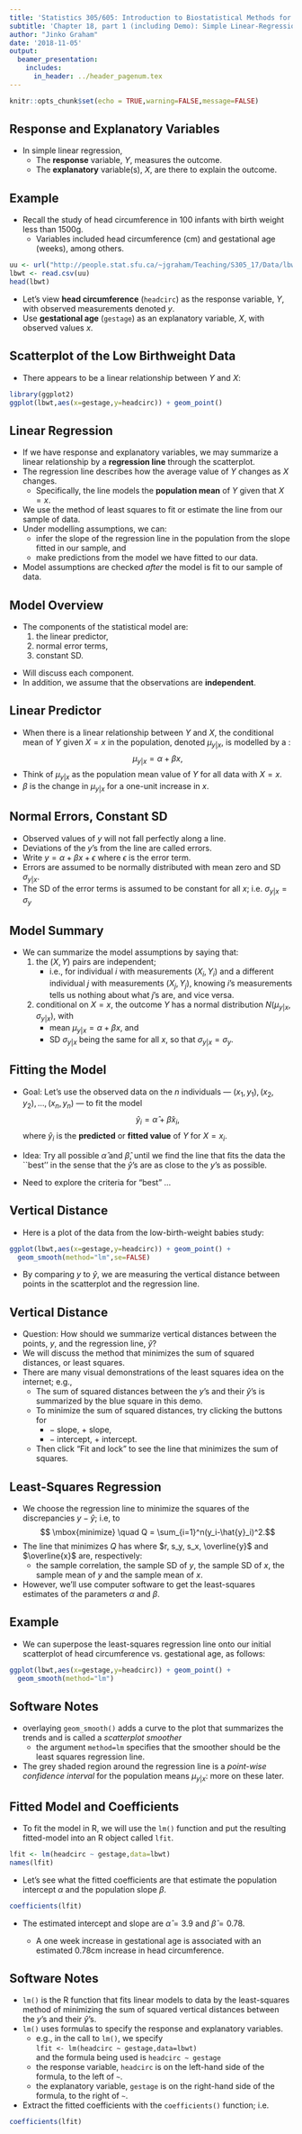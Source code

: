 ```yaml
---
title: 'Statistics 305/605: Introduction to Biostatistical Methods for Health Sciences'
subtitle: 'Chapter 18, part 1 (including Demo): Simple Linear-Regression Models'
author: "Jinko Graham"
date: '2018-11-05'
output: 
  beamer_presentation:
    includes:
      in_header: ../header_pagenum.tex
---
```


```r
knitr::opts_chunk$set(echo = TRUE,warning=FALSE,message=FALSE)
```

## Response and Explanatory Variables

* In simple linear regression, 
    + The **response** variable, $Y$, measures the outcome.   
    +  The **explanatory** variable(s), $X$, are there to explain the outcome.

## Example

* Recall the study of head circumference in 
100 infants with birth weight less than 1500g.
    + Variables included head circumference (cm) and
    gestational age (weeks), among others.
    
\scriptsize
```r
uu <- url("http://people.stat.sfu.ca/~jgraham/Teaching/S305_17/Data/lbwt.csv")
lbwt <- read.csv(uu)
head(lbwt)
```
    
\normalsize
    
* Let's view **head circumference** (```headcirc```) as the response variable, $Y$,
with observed measurements denoted $y$.
* Use **gestational age** (```gestage```) as an explanatory variable, $X$, with
observed values $x$. 

## Scatterplot of the Low Birthweight Data


* There appears to be a linear relationship between $Y$ and $X$: 

\scriptsize

```r
library(ggplot2)
ggplot(lbwt,aes(x=gestage,y=headcirc)) + geom_point()
```


## Linear Regression

* If we have response and explanatory variables, we may
summarize a linear relationship by a **regression
line** through the scatterplot.
* The regression line describes how the average value of $Y$ changes
as $X$ changes.
    + Specifically, the line models the **population mean** of $Y$
given that $X=x$.
* We use the method of least squares to fit or estimate the line from our sample of data.
* Under modelling assumptions, we can:
    + infer
the slope of the regression line in the population from the slope fitted in our sample, and 
    + make predictions from 
the model we have fitted to our data.
* Model assumptions are checked _after_ the model is fit to our sample of data.

## Model Overview

\vspace*{-.05in}

* The components of the statistical model are: 
    1. the linear predictor,
    2. normal error terms, 
    3. constant SD.

\vspace*{-.1in}

\begin{center}
\includegraphics[height=2.1in]{linmodel.jpg}
\end{center}
\vspace*{-.15in}

* Will discuss each component.
* In addition, we assume that the observations are **independent**.

## Linear Predictor

* When there is a linear relationship between $Y$ and $X$,
the conditional mean of $Y$ given $X=x$ in the population, 
denoted $\mu_{y|x}$, is modelled by a \underline{line}:
$$\mu_{y|x} =\alpha + \beta x,$$
* Think of $\mu_{y|x}$ as the population mean value of $Y$ for all data with $X=x$.
* $\beta$ is the change in $\mu_{y|x}$ for a one-unit increase in $x$.



## Normal Errors, Constant SD

* Observed values of $y$ will not fall perfectly along a line.
* Deviations of the $y$'s from the line are called errors.
* Write $y=\alpha + \beta x + \epsilon$ where $\epsilon$ is the 
error term.
* Errors are assumed to be normally distributed with mean zero
and SD $\sigma_{y|x}$.
* The SD of the error terms is assumed to be constant for all $x$; i.e. $\sigma_{y|x}=\sigma_{y}$

## Model Summary

* We can summarize the model assumptions by saying that:
    1. the $(X,Y)$ pairs are independent; 
        + i.e., for individual $i$ with measurements $(X_i,Y_i)$
    and a different individual $j$ with measurements $(X_j,Y_j)$, knowing $i$'s measurements tells us
    nothing about what $j$'s are, and vice versa.
    2. conditional on $X=x$, the outcome $Y$ has a normal distribution $N(\mu_{y|x},\sigma_{y|x})$, with 
        + mean $\mu_{y|x} = \alpha + \beta x$, and       
        + SD $\sigma_{y|x}$ being the same for all $x$, so that $\sigma_{y|x}=\sigma_y$.

## Fitting the Model

* Goal: Let's use the observed data on the $n$ individuals ---  $(x_1,y_1), (x_2,y_2), \ldots, (x_n,y_n)$ --- to
fit the model
$$\hat{y}_i=\hat{\alpha} + \hat{\beta} x_i,$$
where $\hat{y}_i$ is the **predicted** or **fitted value** of $Y$ for $X=x_i$.

\smallskip

* Idea: Try all possible $\hat{\alpha}$ and $\hat{\beta},$ until we find the line that fits the
data the ``best'' in the sense that
the $\hat{y}$'s are as 
close to the $y$'s as possible. 

\smallskip

* Need to explore the criteria for "best" $\ldots$

## Vertical Distance

* Here is a plot of the data from the low-birth-weight
babies study:
```r
ggplot(lbwt,aes(x=gestage,y=headcirc)) + geom_point() + 
  geom_smooth(method="lm",se=FALSE)
```
* By comparing $y$ to $\hat{y}$, we are
measuring the vertical distance between points in 
the scatterplot and the regression line.


## Vertical Distance

* Question: How should we summarize vertical distances between the points, $y$, and the regression line, $\hat{y}$?
* We will discuss the method that minimizes the sum of squared distances,
or least squares.
*  There are many visual demonstrations of the least
squares idea on the internet; e.g., 
\url{http://www.dangoldstein.com/regression.html}
    + The sum of squared distances between the $y$'s and
    their $\hat{y}$'s is summarized by the blue square
    in this demo.
    + To minimize the sum of squared distances, try clicking the buttons for 
         + $-$ slope, $+$ slope, 
         + $-$ intercept, $+$ intercept.
    + Then click "Fit and lock" to see the line 
    that minimizes the sum of squares.


## Least-Squares Regression

* We choose the regression line to minimize the squares of the discrepancies
$y-\hat{y}$; i.e, to
$$ \mbox{minimize} \quad Q = \sum_{i=1}^n(y_i-\hat{y}_i)^2.$$
* The line that minimizes $Q$ has
\begin{eqnarray*}
\hat\beta & = & r \, \frac{s_y}{s_x} \\
\hat\alpha & = & \overline{y} - \hat\beta \, \overline{x},
\end{eqnarray*}
where $r, s_y, s_x, \overline{y}$ and $\overline{x}$ are, respectively: 
    + the sample correlation, the sample SD of $y$, the sample SD of $x$, the sample mean of $y$ and the sample mean of $x$.
* However, we'll use computer software to get
the least-squares estimates of the parameters $\alpha$ and $\beta$.

## Example

* We can superpose the least-squares regression line onto our initial scatterplot of 
head circumference vs. gestational age,
as follows:

\scriptsize

```r
ggplot(lbwt,aes(x=gestage,y=headcirc)) + geom_point() + 
  geom_smooth(method="lm")
```


## Software Notes

* overlaying `geom_smooth()` adds a
curve to the plot that summarizes the trends and is called a _scatterplot smoother_ 
    + the argument `method=lm` specifies that the smoother should be the 
    least squares regression line.
* The grey shaded region around the regression line is a _point-wise confidence interval_ for
the population means $\mu_{y|x}$: more on these later.

## Fitted Model and Coefficients

* To fit the model in R, we will use the `lm()` function and put the resulting fitted-model into an R object called `lfit`.

\scriptsize

```r
lfit <- lm(headcirc ~ gestage,data=lbwt)
names(lfit)
```

\normalsize 

* Let's see what the fitted coefficients are that
estimate the population intercept $\alpha$ and
the population slope $\beta$.

\scriptsize
```r
coefficients(lfit)
```

\normalsize

* The estimated intercept and slope are 
$\hat{\alpha} = 3.9$ and $\hat{\beta} = 0.78$.

    + A one week increase in gestational age is associated with an estimated 0.78cm increase in head circumference.


## Software Notes

* `lm()` is the R function that
fits linear models to data by the least-squares method of minimizing the sum of squared vertical distances between the $y$'s and their $\hat{y}$'s.
* `lm()` uses formulas to specify the response and explanatory variables.
    + e.g., in the call to `lm()`,
    we specify   
    `lfit <- lm(headcirc ~ gestage,data=lbwt)`    
    and the formula being
    used is
    `headcirc ~ gestage`
    + the response variable, `headcirc` is on the left-hand side of the formula, to the left of `~`. 
    + the explanatory variable, `gestage` is on the right-hand side of the formula, to
    the right of `~`.
* Extract the fitted coefficients with the `coefficients()` function; i.e.

\scriptsize

```r
coefficients(lfit)
```
